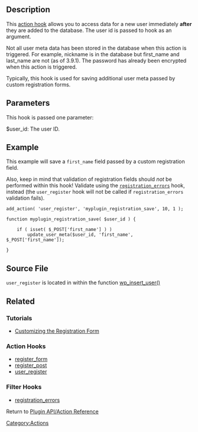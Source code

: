 ==Description==
This [[Plugin API/Action Reference|action hook]] allows you to access data for a new user immediately '''after''' they are added to the database. The user id is passed to hook as an argument. 

Not all user meta data has been stored in the database when this action is triggered. For example, nickname is in the database but first_name and last_name are not (as of 3.9.1). The password has already been encrypted when this action is triggered.

Typically, this hook is used for saving additional user meta passed by custom registration forms.

==Parameters==
This hook is passed one parameter:
;$user_id: The user ID.

==Example==
This example will save a <tt>first_name</tt> field passed by a custom registration field. 

Also, keep in mind that validation of registration fields should ''not'' be performed within this hook! Validate using the <tt>[[Plugin_API/Filter_Reference/registration_errors|registration_errors]]</tt> hook, instead (the <tt>user_register</tt> hook will not be called if <tt>registration_errors</tt> validation fails).
 
<pre>
add_action( 'user_register', 'myplugin_registration_save', 10, 1 );

function myplugin_registration_save( $user_id ) {

    if ( isset( $_POST['first_name'] ) )
        update_user_meta($user_id, 'first_name', $_POST['first_name']);

}
</pre>

==Source File==
<tt>user_register</tt> is located in {{Trac|/wp-includes/user.php}} within the function [[Function_Reference/wp_insert_user|wp_insert_user()]]

==Related==
===Tutorials===
* [[Customizing the Registration Form]]
===Action Hooks===
* [[Plugin_API/Action_Reference/register_form|register_form]]
* [[Plugin_API/Action_Reference/register_post|register_post]]
* [[Plugin_API/Action_Reference/user_register|user_register]]
===Filter Hooks===
* [[Plugin_API/Filter_Reference/registration_errors|registration_errors]]

Return to [[Plugin API/Action Reference]]

[[Category:Actions]]